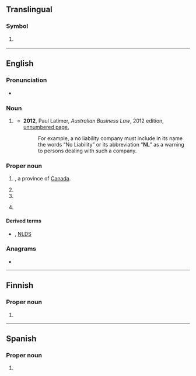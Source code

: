 {{also|nl|.nl|nl.|␤|n. l.}}
==Translingual==

===Symbol===
{{mul-symbol}}

# {{ISO 3166|1|2|Netherlands}}
#: {{syn|mul|NLD|qq1={{w|ISO 3166-1 alpha-3|alpha-3}}}}

----

==English==

===Pronunciation===
* {{audio|en|en-au-NL.ogg|Audio (AU)}}

===Noun===
{{en-noun|-}}

# {{lb|en|Australia|business|legal|in a company name}} {{init of|en|no liability}}
#* '''2012''', Paul Latimer, ''Australian Business Law'', 2012 edition, [http://books.google.com.au/books?id=FsGY43LveKoC&pg=PT1524&dq=%22nl%22+liability+australia+-intitle:%22%22+-inauthor:%22%22&hl=en&sa=X&ei=b1m_T-KQLqG3iQfto9G_Cg&redir_esc=y#v=onepage&q&f=false unnumbered page],
#*: For example, a no liability company must include in its name the words “No Liability” or its abbreviation “'''NL'''” as a warning to persons dealing with such a company.

===Proper noun===
{{en-proper noun}}

# {{abbreviation of|en|[[Newfoundland and Labrador]]|nodot=1}}, a province of [[Canada]].
#: {{syn|en|Nfld.}}
#: {{coordinate terms|en|AB|BC|MB|NB|NS|NT|NU|ON|PE|QC|SK|YT}}
# {{initialism of|en|[[Neo-Latin]]}}
# {{initialism of|en|[[New Latin]]}}
# {{lb|en|US|Canada|baseball}} {{initialism of|en|[[National League]]}}
#: {{cot|en|AL|MLB}}

====Derived terms====
* {{sense|baseball}} {{l|en|NLCS}}, [[NLDS]]

===Anagrams===
* {{anagrams|en|a=ln|LN|l.n.|ln|ln.}}

----

==Finnish==

===Proper noun===
{{head|fi|proper noun}}

# {{abbreviation of|fi|Neuvostoliitto||The [[Soviet Union]]}}

----

==Spanish==

===Proper noun===
{{es-proper noun}}

# {{abbreviation of|es|nodot=1|Nuevo León}} {{gloss|Mexican state}}
